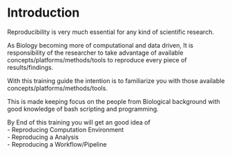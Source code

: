 # Introduction

Reproducibility is very much essential for any kind of scientific research.

As Biology becoming more of computational and data driven, It is responsibility of the researcher to take advantage of available concepts/platforms/methods/tools to reproduce every piece of results/findings. 

With this training guide the intention is to familiarize you with those available concepts/platforms/methods/tools.

This is made keeping focus on the people from Biological background with good knowledge of bash scripting and programming.

By End of this training you will get an good idea of  
- Reproducing Computation Environment  
- Reproducing a Analysis  
- Reproducing a Workflow/Pipeline 


